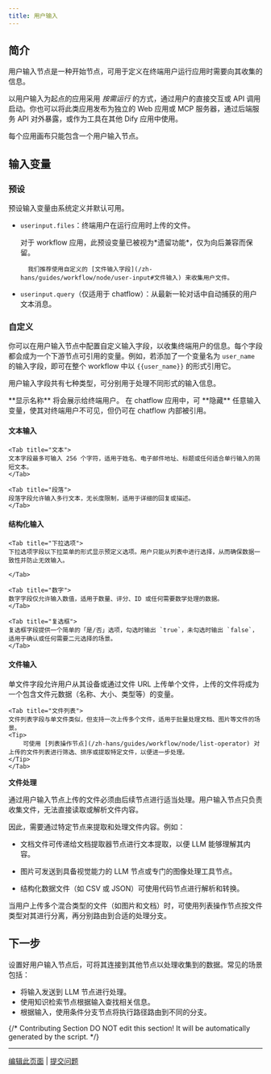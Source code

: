 ```yaml
---
title: 用户输入
---
```


## 简介

用户输入节点是一种开始节点，可用于定义在终端用户运行应用时需要向其收集的信息。

以用户输入为起点的应用采用 *按需运行* 的方式，通过用户的直接交互或 API 调用启动。你也可以将此类应用发布为独立的 Web 应用或 MCP 服务器，通过后端服务 API 对外暴露，或作为工具在其他 Dify 应用中使用。

<Info>
    每个应用画布只能包含一个用户输入节点。
</Info>

## 输入变量

### 预设

预设输入变量由系统定义并默认可用。

- `userinput.files`：终端用户在运行应用时上传的文件。

    <Note>
        对于 workflow 应用，此预设变量已被视为*遗留功能*，仅为向后兼容而保留。

        我们推荐使用自定义的 [文件输入字段](/zh-hans/guides/workflow/node/user-input#文件输入) 来收集用户文件。
    </Note>

- `userinput.query`（仅适用于 chatflow）：从最新一轮对话中自动捕获的用户文本消息。

### 自定义

你可以在用户输入节点中配置自定义输入字段，以收集终端用户的信息。每个字段都会成为一个下游节点可引用的变量。例如，若添加了一个变量名为 `user_name` 的输入字段，即可在整个 workflow 中以 `{{user_name}}` 的形式引用它。

用户输入字段共有七种类型，可分别用于处理不同形式的输入信息。

<Info>
    **显示名称** 将会展示给终端用户。 
</Info>

<Tip>
    在 chatflow 应用中，可 **隐藏** 任意输入变量，使其对终端用户不可见，但仍可在 chatflow 内部被引用。
</Tip>

#### 文本输入

<Tabs>

    <Tab title="文本">
    文本字段最多可输入 256 个字符，适用于姓名、电子邮件地址、标题或任何适合单行输入的简短文本。
    </Tab>

    <Tab title="段落">
    段落字段允许输入多行文本，无长度限制，适用于详细的回复或描述。
    </Tab>
</Tabs>

#### 结构化输入

<Tabs>

    <Tab title="下拉选项">
    下拉选项字段以下拉菜单的形式显示预定义选项。用户只能从列表中进行选择，从而确保数据一致性并防止无效输入。

    </Tab>

    <Tab title="数字">
    数字字段仅允许输入数值，适用于数量、评分、ID 或任何需要数学处理的数据。
    </Tab>

    <Tab title="复选框">
    复选框字段提供一个简单的「是/否」选项，勾选时输出 `true`，未勾选时输出 `false`，适用于确认或任何需要二元选择的场景。
    </Tab>
</Tabs>

#### 文件输入

<Tabs>
    <Tab title="单文件">
    单文件字段允许用户从其设备或通过文件 URL 上传单个文件，上传的文件将成为一个包含文件元数据（名称、大小、类型等）的变量。
    </Tab>

    <Tab title="文件列表">
    文件列表字段与单文件类似，但支持一次上传多个文件，适用于批量处理文档、图片等文件的场景。
    <Tip>
        可使用 [列表操作节点](/zh-hans/guides/workflow/node/list-operator) 对上传的文件列表进行筛选、排序或提取特定文件，以便进一步处理。
    </Tip>
    </Tab>
</Tabs>

**文件处理**

通过用户输入节点上传的文件必须由后续节点进行适当处理。用户输入节点只负责收集文件，无法直接读取或解析文件内容。

因此，需要通过特定节点来提取和处理文件内容。例如：

- 文档文件可传递给文档提取器节点进行文本提取，以便 LLM 能够理解其内容。

- 图片可发送到具备视觉能力的 LLM 节点或专门的图像处理工具节点。

- 结构化数据文件（如 CSV 或 JSON）可使用代码节点进行解析和转换。

<Tip>
    当用户上传多个混合类型的文件（如图片和文档）时，可使用列表操作节点按文件类型对其进行分离，再分别路由到合适的处理分支。
</Tip>

## 下一步

设置好用户输入节点后，可将其连接到其他节点以处理收集到的数据。常见的场景包括：

- 将输入发送到 LLM 节点进行处理。
- 使用知识检索节点根据输入查找相关信息。
- 根据输入，使用条件分支节点将执行路径路由到不同的分支。




{/*
Contributing Section
DO NOT edit this section!
It will be automatically generated by the script.
*/}

---

[编辑此页面](https://github.com/langgenius/dify-docs/edit/main/zh-hans/guides/workflow/node/user-input.mdx) | [提交问题](https://github.com/langgenius/dify-docs/issues/new?template=docs.yml)